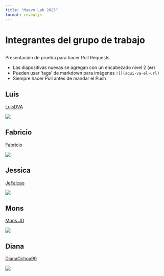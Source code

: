 ```yaml
---
title: "Maevo Lab 2025"
format: revealjs
---
```


# Integrantes del grupo de trabajo

## 

Presentación de prueba para hacer Pull Requests

-   Las diapositivas nuevas se agregan con un encabezado nivel 2 (`##`)
-   Pueden usar 'tags' de markdown para imágenes `![](aqui-va-el-url)`
-   Siempre hacer Pull antes de mandar el Push

## Luis

[LuisDVA](https://github.com/luisDVA)

![](https://www.logan.qld.gov.au/logan/images/greaterglidernew.png)

## Fabricio

[Fabricio](https://github.com/fabro)

![](https://static.inaturalist.org/photos/3701640/medium.jpg)

## Jessica

[JeFalcao](https://github.com/JeFalcao)  

![](https://i.ytimg.com/vi/-Uzvc81BNp4/sddefault.jpg)

## Mons

[Mons JD](https://github.com/M-Juarez20)  

![](https://img.freepik.com/premium-photo/flat-2d-illustration-cute-animal_759095-94804.jpg)



## Diana

[DianaOchoa99](https://github.com/DianaOchoa99)

![](images/coco.jpeg)
